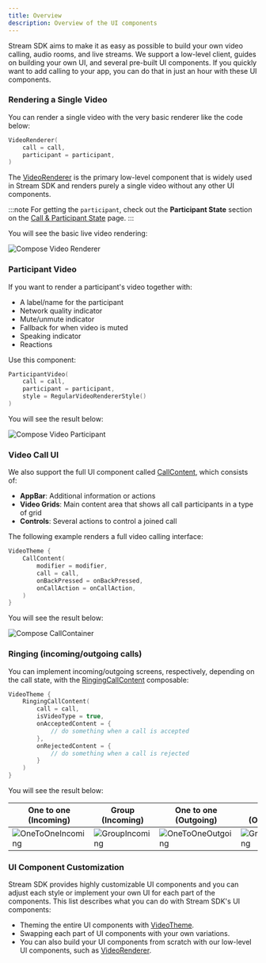 ```yaml
---
title: Overview
description: Overview of the UI components
---
```


Stream SDK aims to make it as easy as possible to build your own video calling, audio rooms, and live streams.
We support a low-level client, guides on building your own UI, and several pre-built UI components.
If you quickly want to add calling to your app, you can do that in just an hour with these UI components.

### Rendering a Single Video

You can render a single video with the very basic renderer like the code below:

```kotlin
VideoRenderer(
    call = call,
    participant = participant,
)
```

The [VideoRenderer](02-video-renderer.mdx) is the primary low-level component that is widely used in Stream SDK and renders purely a single video without any other UI components.

:::note
For getting the `participant`, check out the **Participant State** section on the [Call & Participant State](../03-guides/03-call-and-participant-state.mdx) page.
:::

You will see the basic live video rendering:

![Compose Video Renderer](../assets/compose_single_video.png)

### Participant Video

If you want to render a participant's video together with:

- A label/name for the participant
- Network quality indicator
- Mute/unmute indicator
- Fallback for when video is muted
- Speaking indicator
- Reactions

Use this component:

```kotlin
ParticipantVideo(
    call = call,
    participant = participant,
    style = RegularVideoRendererStyle()
)
```

You will see the result below:

![Compose Video Participant](../assets/compose_single_participant.png)

### Video Call UI

We also support the full UI component called [CallContent](04-call/01-call-content.mdx), which consists of:

- **AppBar**: Additional information or actions
- **Video Grids**: Main content area that shows all call participants in a type of grid
- **Controls**: Several actions to control a joined call

The following example renders a full video calling interface:

```Kotlin
VideoTheme {
    CallContent(
        modifier = modifier,
        call = call,
        onBackPressed = onBackPressed,
        onCallAction = onCallAction,
    )
}
```

You will see the result below:

![Compose CallContainer](../assets/compose_call_container.png)

### Ringing (incoming/outgoing calls)

You can implement incoming/outgoing screens, respectively, depending on the call state, with the [RingingCallContent](04-call/04-ringing-call.mdx) composable:

```Kotlin
VideoTheme {
    RingingCallContent(
        call = call,
        isVideoType = true,
        onAcceptedContent = {
            // do something when a call is accepted
        },
        onRejectedContent = {
            // do something when a call is rejected
        }
    )
}
```

You will see the result below:

| One to one (Incoming)                                        | Group (Incoming)                                             | One to one (Outgoing)                                        | Group (Outgoing)                                             |
| ------------------------------------------------------------ | ------------------------------------------------------------ | ------------------------------------------------------------ | ------------------------------------------------------------ |
| ![OneToOneIncoming](../assets/incoming_call_one_to_one.png) | ![GroupIncoming](../assets/incoming_call_group.png) | ![OneToOneOutgoing](../assets/outgoing_call_one_to_one.png) | ![GroupOutgoing](../assets/outgoing_call_group.png)

### UI Component Customization

Stream SDK provides highly customizable UI components and you can adjust each style or implement your own UI for each part of the components. This list describes what you can do with Stream SDK's UI components:

- Theming the entire UI components with [VideoTheme](03-video-theme.mdx).
- Swapping each part of UI components with your own variations.
- You can also build your UI components from scratch with our low-level UI components, such as [VideoRenderer](02-video-renderer.mdx).

